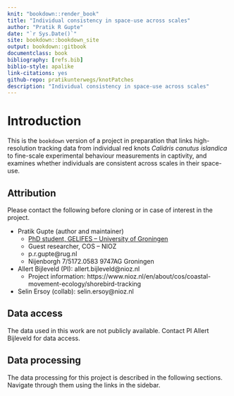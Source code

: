 ```yaml
--- 
knit: "bookdown::render_book"
title: "Individual consistency in space-use across scales"
author: "Pratik R Gupte"
date: "`r Sys.Date()`"
site: bookdown::bookdown_site
output: bookdown::gitbook
documentclass: book
bibliography: [refs.bib]
biblio-style: apalike
link-citations: yes
github-repo: pratikunterwegs/knotPatches
description: "Individual consistency in space-use across scales"
---
```


# Introduction

This is the `bookdown` version of a project in preparation that links high-resolution tracking data from individual red knots _Calidris canutus islandica_ to fine-scale experimental behaviour measurements in captivity, and examines whether individuals are consistent across scales in their space-use.

## Attribution

Please contact the following before cloning or in case of interest in the project.

- Pratik Gupte (author and maintainer)
  - [PhD student, GELIFES -- University of Groningen](https://www.rug.nl/staff/p.r.gupte)
  - Guest researcher, COS -- NIOZ
  - p.r.gupte@rug.nl
  - Nijenborgh 7/5172.0583 9747AG Groningen

- Allert Bijleveld (PI): allert.bijleveld@nioz.nl
  - Project information: https://www.nioz.nl/en/about/cos/coastal-movement-ecology/shorebird-tracking

- Selin Ersoy (collab): selin.ersoy@nioz.nl

## Data access

The data used in this work are not publicly available. Contact PI Allert Bijleveld for data access.

## Data processing

The data processing for this project is described in the following sections. Navigate through them using the links in the sidebar.